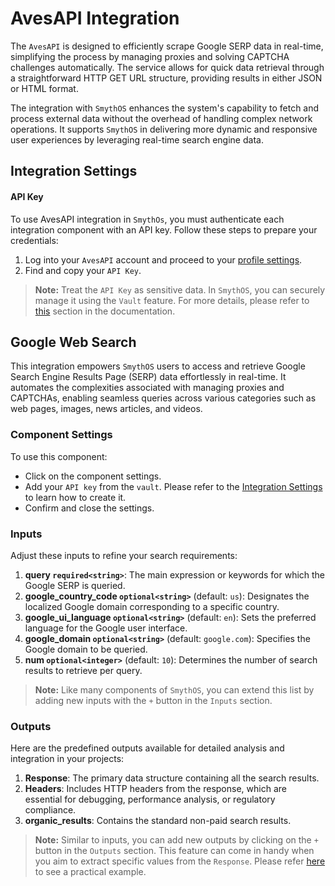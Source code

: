 
# AvesAPI Integration

The `AvesAPI` is designed to efficiently scrape Google SERP data in real-time, simplifying the process by managing proxies and solving CAPTCHA challenges automatically. The service allows for quick data retrieval through a straightforward HTTP GET URL structure, providing results in either JSON or HTML format.

The integration with `SmythOS` enhances the system's capability to fetch and process external data without the overhead of handling complex network operations. It supports `SmythOS` in delivering more dynamic and responsive user experiences by leveraging real-time search engine data.

## Integration Settings

#### API Key
To use AvesAPI integration in `SmythOs`, you must authenticate each integration component with an API key. Follow these steps to prepare your credentials:

1. Log into your `AvesAPI` account and proceed to your [profile settings](https://app.avesapi.com/profile/).
2. Find and copy your `API Key`.

> **Note:** Treat the `API Key` as sensitive data. In `SmythOS`, you can securely manage it using the `Vault` feature. For more details, please refer to [this](https://app.smythos.com/doc/#/vault/keysManagement) section in the documentation. 

## Google Web Search

This integration empowers `SmythOS` users to access and retrieve Google Search Engine Results Page (SERP) data effortlessly in real-time. It automates the complexities associated with managing proxies and CAPTCHAs, enabling seamless queries across various categories such as web pages, images, news articles, and videos.

### Component Settings
To use this component:
- Click on the component settings.
- Add your `API key` from the `vault`. Please refer to the [Integration Settings](#integration-settings) to learn how to create it.
- Confirm and close the settings.

### Inputs
Adjust these inputs to refine your search requirements:

1. **query `required<string>`**: The main expression or keywords for which the Google SERP is queried.
2. **google_country_code `optional<string>`** (default: `us`): Designates the localized Google domain corresponding to a specific country.
3. **google_ui_language `optional<string>`** (default: `en`): Sets the preferred language for the Google user interface.
4. **google_domain `optional<string>`** (default: `google.com`): Specifies the Google domain to be queried.
5. **num `optional<integer>`** (default: `10`): Determines the number of search results to retrieve per query.

> **Note:** Like many components of `SmythOS`, you can extend this list by adding new inputs with the `+` button in the `Inputs` section.

### Outputs
Here are the predefined outputs available for detailed analysis and integration in your projects:

1. **Response**: The primary data structure containing all the search results.
2. **Headers**: Includes HTTP headers from the response, which are essential for debugging, performance analysis, or regulatory compliance.
3. **organic_results**: Contains the standard non-paid search results.

> **Note:** Similar to inputs, you can add new outputs by clicking on the `+` button in the `Outputs` section. This feature can come in handy when you aim to extract specific values from the `Response`. Please refer [here](https://app.smythos.com/doc/#/components/APICall?id=example-without-authentication) to see a practical example.

<Arcade src="https://demo.arcade.software/jI40g3xMeokhygxKqBmx?embed&embed_mobile=tab&embed_desktop=inline&show_copy_link=true" title="AvesAPI Google Web Search" />